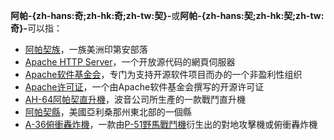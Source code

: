 {{noteTA
|T=zh-hans:阿帕奇;zh-hk:阿帕奇;zh-tw:阿帕契;
|1=zh-hans:阿帕奇;zh-hk:阿帕奇;zh-tw:阿帕契;
}}
'''阿帕-{zh-hans:奇;zh-hk:奇;zh-tw:契}-'''或'''阿帕-{zh-hans:契;zh-hk:契;zh-tw:奇}-'''可以指：
* [[阿帕契族|阿帕契族]]，一族美洲印第安部落
* [[Apache_HTTP_Server|Apache HTTP Server]]，一个开放源代码的網頁伺服器
* [[Apache软件基金会|Apache软件基金会]]，专门为支持开源软件项目而办的一个非盈利性组织
* [[Apache许可证|Apache许可证]]，一个由Apache软件基金会撰写的开源许可证
* [[AH-64阿帕契直升機|AH-64阿帕契直升機]]，波音公司所生產的一款戰鬥直升機
* [[阿帕契縣|阿帕契縣]]，美國亞利桑那州東北部的一個縣
*[[A-36俯衝轟炸機|A-36俯衝轟炸機]]，一款由[[P-51野馬戰鬥機|P-51野馬戰鬥機]]衍生出的對地攻擊機或俯衝轟炸機
{{disambig|A|Cat=三字译名消歧义}}